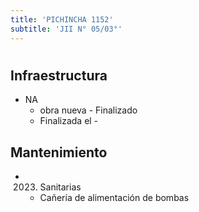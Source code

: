 ```yaml
---
title: 'PICHINCHA 1152'
subtitle: 'JII N° 05/03°'
---
```


#
## Infraestructura

* NA 
    + obra nueva - Finalizado 
    + Finalizada el - 






## Mantenimiento

*  (2023) Sanitarias 
    + Cañería de alimentación de bombas



